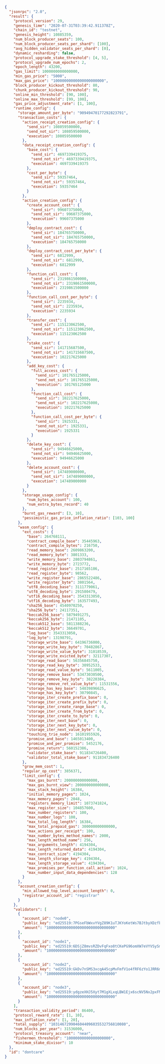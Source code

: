 ```json
{
  "jsonrpc": "2.0",
  "result": {
    "protocol_version": 29,
    "genesis_time": "2020-07-31T03:39:42.911378Z",
    "chain_id": "testnet",
    "genesis_height": 10885359,
    "num_block_producer_seats": 100,
    "num_block_producer_seats_per_shard": [100],
    "avg_hidden_validator_seats_per_shard": [0],
    "dynamic_resharding": false,
    "protocol_upgrade_stake_threshold": [4, 5],
    "protocol_upgrade_num_epochs": 2,
    "epoch_length": 43200,
    "gas_limit": 1000000000000000,
    "min_gas_price": "5000",
    "max_gas_price": "10000000000000000000000",
    "block_producer_kickout_threshold": 80,
    "chunk_producer_kickout_threshold": 90,
    "online_min_threshold": [90, 100],
    "online_max_threshold": [99, 100],
    "gas_price_adjustment_rate": [1, 100],
    "runtime_config": {
      "storage_amount_per_byte": "90949470177292823791",
      "transaction_costs": {
        "action_receipt_creation_config": {
          "send_sir": 108059500000,
          "send_not_sir": 108059500000,
          "execution": 108059500000
        },
        "data_receipt_creation_config": {
          "base_cost": {
            "send_sir": 4697339419375,
            "send_not_sir": 4697339419375,
            "execution": 4697339419375
          },
          "cost_per_byte": {
            "send_sir": 59357464,
            "send_not_sir": 59357464,
            "execution": 59357464
          }
        },
        "action_creation_config": {
          "create_account_cost": {
            "send_sir": 99607375000,
            "send_not_sir": 99607375000,
            "execution": 99607375000
          },
          "deploy_contract_cost": {
            "send_sir": 184765750000,
            "send_not_sir": 184765750000,
            "execution": 184765750000
          },
          "deploy_contract_cost_per_byte": {
            "send_sir": 6812999,
            "send_not_sir": 6812999,
            "execution": 6812999
          },
          "function_call_cost": {
            "send_sir": 2319861500000,
            "send_not_sir": 2319861500000,
            "execution": 2319861500000
          },
          "function_call_cost_per_byte": {
            "send_sir": 2235934,
            "send_not_sir": 2235934,
            "execution": 2235934
          },
          "transfer_cost": {
            "send_sir": 115123062500,
            "send_not_sir": 115123062500,
            "execution": 115123062500
          },
          "stake_cost": {
            "send_sir": 141715687500,
            "send_not_sir": 141715687500,
            "execution": 102217625000
          },
          "add_key_cost": {
            "full_access_cost": {
              "send_sir": 101765125000,
              "send_not_sir": 101765125000,
              "execution": 101765125000
            },
            "function_call_cost": {
              "send_sir": 102217625000,
              "send_not_sir": 102217625000,
              "execution": 102217625000
            },
            "function_call_cost_per_byte": {
              "send_sir": 1925331,
              "send_not_sir": 1925331,
              "execution": 1925331
            }
          },
          "delete_key_cost": {
            "send_sir": 94946625000,
            "send_not_sir": 94946625000,
            "execution": 94946625000
          },
          "delete_account_cost": {
            "send_sir": 147489000000,
            "send_not_sir": 147489000000,
            "execution": 147489000000
          }
        },
        "storage_usage_config": {
          "num_bytes_account": 100,
          "num_extra_bytes_record": 40
        },
        "burnt_gas_reward": [3, 10],
        "pessimistic_gas_price_inflation_ratio": [103, 100]
      },
      "wasm_config": {
        "ext_costs": {
          "base": 264768111,
          "contract_compile_base": 35445963,
          "contract_compile_bytes": 216750,
          "read_memory_base": 2609863200,
          "read_memory_byte": 3801333,
          "write_memory_base": 2803794861,
          "write_memory_byte": 2723772,
          "read_register_base": 2517165186,
          "read_register_byte": 98562,
          "write_register_base": 2865522486,
          "write_register_byte": 3801564,
          "utf8_decoding_base": 3111779061,
          "utf8_decoding_byte": 291580479,
          "utf16_decoding_base": 3543313050,
          "utf16_decoding_byte": 163577493,
          "sha256_base": 4540970250,
          "sha256_byte": 24117351,
          "keccak256_base": 5879491275,
          "keccak256_byte": 21471105,
          "keccak512_base": 5811388236,
          "keccak512_byte": 36649701,
          "log_base": 3543313050,
          "log_byte": 13198791,
          "storage_write_base": 64196736000,
          "storage_write_key_byte": 70482867,
          "storage_write_value_byte": 31018539,
          "storage_write_evicted_byte": 32117307,
          "storage_read_base": 56356845750,
          "storage_read_key_byte": 30952533,
          "storage_read_value_byte": 5611005,
          "storage_remove_base": 53473030500,
          "storage_remove_key_byte": 38220384,
          "storage_remove_ret_value_byte": 11531556,
          "storage_has_key_base": 54039896625,
          "storage_has_key_byte": 30790845,
          "storage_iter_create_prefix_base": 0,
          "storage_iter_create_prefix_byte": 0,
          "storage_iter_create_range_base": 0,
          "storage_iter_create_from_byte": 0,
          "storage_iter_create_to_byte": 0,
          "storage_iter_next_base": 0,
          "storage_iter_next_key_byte": 0,
          "storage_iter_next_value_byte": 0,
          "touching_trie_node": 16101955926,
          "promise_and_base": 1465013400,
          "promise_and_per_promise": 5452176,
          "promise_return": 560152386,
          "validator_stake_base": 911834726400,
          "validator_total_stake_base": 911834726400
        },
        "grow_mem_cost": 1,
        "regular_op_cost": 3856371,
        "limit_config": {
          "max_gas_burnt": 200000000000000,
          "max_gas_burnt_view": 200000000000000,
          "max_stack_height": 16384,
          "initial_memory_pages": 1024,
          "max_memory_pages": 2048,
          "registers_memory_limit": 1073741824,
          "max_register_size": 104857600,
          "max_number_registers": 100,
          "max_number_logs": 100,
          "max_total_log_length": 16384,
          "max_total_prepaid_gas": 300000000000000,
          "max_actions_per_receipt": 100,
          "max_number_bytes_method_names": 2000,
          "max_length_method_name": 256,
          "max_arguments_length": 4194304,
          "max_length_returned_data": 4194304,
          "max_contract_size": 4194304,
          "max_length_storage_key": 4194304,
          "max_length_storage_value": 4194304,
          "max_promises_per_function_call_action": 1024,
          "max_number_input_data_dependencies": 128
        }
      },
      "account_creation_config": {
        "min_allowed_top_level_account_length": 0,
        "registrar_account_id": "registrar"
      }
    },
    "validators": [
      {
        "account_id": "node0",
        "public_key": "ed25519:7PGseFbWxvYVgZ89K1uTJKYoKetWs7BJtbyXDzfbAcqX",
        "amount": "1000000000000000000000000000000"
      },
      {
        "account_id": "node1",
        "public_key": "ed25519:6DSjZ8mvsRZDvFqFxo8tCKePG96omXW7eVYVSySmDk8e",
        "amount": "1000000000000000000000000000000"
      },
      {
        "account_id": "node2",
        "public_key": "ed25519:GkDv7nSMS3xcqA45cpMvFmfV1o4fRF6zYo1JRR6mNqg5",
        "amount": "1000000000000000000000000000000"
      },
      {
        "account_id": "node3",
        "public_key": "ed25519:ydgzeXHJ5Xyt7M1gXLxqLBW1Ejx6scNV5Nx2pxFM8su",
        "amount": "1000000000000000000000000000000"
      }
    ],
    "transaction_validity_period": 86400,
    "protocol_reward_rate": [1, 10],
    "max_inflation_rate": [1, 20],
    "total_supply": "1031467299046044096035532756810080",
    "num_blocks_per_year": 31536000,
    "protocol_treasury_account": "near",
    "fishermen_threshold": "10000000000000000000",
    "minimum_stake_divisor": 10
  },
  "id": "dontcare"
}
```
